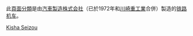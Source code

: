 此[[Wikipedia:頁面分類|頁面分類]]是由[[汽車製造_(公司)|汽車製造株式会社]]（已於1972年和[[川崎重工業|川崎重工業]]合併）製造的[[铁路机车|铁路机车]]。

[[Category:铁路机车_(按制造商)|Kisha Seizou]]